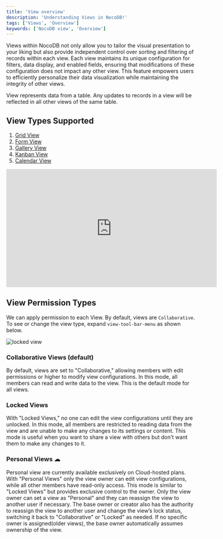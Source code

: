 ```yaml
---
title: 'View overview'
description: 'Understanding Views in NocoDB!'
tags: ['Views', 'Overview']
keywords: ['NocoDB view', 'Overview']
---
```


Views within NocoDB not only allow you to tailor the visual presentation to your liking but also provide independent
control over sorting and filtering of records within each view. Each view maintains its unique configuration for
filters, data display, and enabled fields, ensuring that modifications of these configuration does not impact any other view. 
This feature empowers users to efficiently personalize their data visualization while
maintaining the integrity of other views.

<Callout type="info">
    View represents data from a table. Any updates to records in a view will be reflected in all other views of the same table.
</Callout>

## View Types Supported

1. [Grid View](/views/view-types/grid)
2. [Form View](/views/view-types/form)
3. [Gallery View](/views/view-types/gallery)
4. [Kanban View](/views/view-types/kanban)
5. [Calendar View](/views/view-types/calendar)

<center>
    <iframe width="560" height="315" src="https://www.youtube.com/embed/gVk5ZwMwANU?si=JcUazOp0SFWyJ6a-&start=24" frameBorder="0" allow="accelerometer; autoplay; clipboard-write; encrypted-media; gyroscope; picture-in-picture" allowFullScreen></iframe>
</center>

## View Permission Types

We can apply permission to each View. By default, views are `Collaborative`. To see or change the view type, expand `view-tool-bar-menu` as shown below.

![locked view](/img/v2/views/locked-view.png)

### Collaborative Views (default)
By default, views are set to "Collaborative," allowing members with edit permissions or higher to modify view configurations. In this mode, all members can read and write data to the view. This is the default mode for all views.

### Locked Views
With "Locked Views," no one can edit the view configurations until they are unlocked. In this mode, all members are restricted to reading data from the view and are unable to make any changes to its settings or content. This mode is useful when you want to share a view with others but don't want them to make any changes to it.

### Personal Views ☁


<Callout type="note">
    Personal view are currently available exclusively on Cloud-hosted plans.
</Callout>
With "Personal Views" only the view owner can edit view configurations, while all other members have read-only access. This mode is similar to "Locked Views" but provides exclusive control to the owner. Only the view owner can set a view as "Personal" and they can reassign the view to another user if necessary. The base owner or creator also has the authority to reassign the view to another user and change the view’s lock status, switching it back to "Collaborative" or "Locked" as needed. If no specific owner is assigned(older views), the base owner automatically assumes ownership of the view. 
